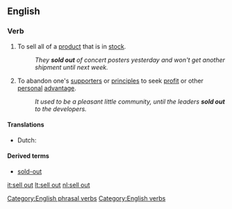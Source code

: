 {{also|sellout|sell-out}}
==English==

===Verb===
{{infl|en|verb|phrasal verb|head=[[sell]] out}}

# To sell all of a [[product]] that is in [[stock]].
#: ''They '''sold out''' of concert posters yesterday and won't get another shipment until next week.''
# {{idiom}} To abandon one's [[supporter]]s or [[principle]]s to seek [[profit]] or other [[personal]] [[advantage]].
#: ''It used to be a pleasant little community, until the leaders '''sold out''' to the developers.''

====Translations====
{{trans-top|sell all of a product}}
* Dutch: {{t-|nl|uitverkopen}}
{{trans-mid}}
{{trans-bottom}}

====Derived terms====
*[[sold-out]]

[[Category:English phrasal verbs]]
[[Category:English verbs]]

[[it:sell out]]
[[lt:sell out]]
[[nl:sell out]]